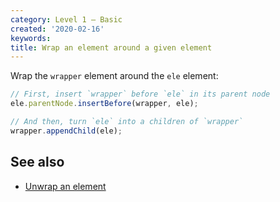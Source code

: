```yaml
---
category: Level 1 — Basic
created: '2020-02-16'
keywords:
title: Wrap an element around a given element
---
```


Wrap the `wrapper` element around the `ele` element:

```js
// First, insert `wrapper` before `ele` in its parent node
ele.parentNode.insertBefore(wrapper, ele);

// And then, turn `ele` into a children of `wrapper`
wrapper.appendChild(ele);
```

## See also

-   [Unwrap an element](https://phuoc.ng/collection/html-dom/unwrap-an-element)
